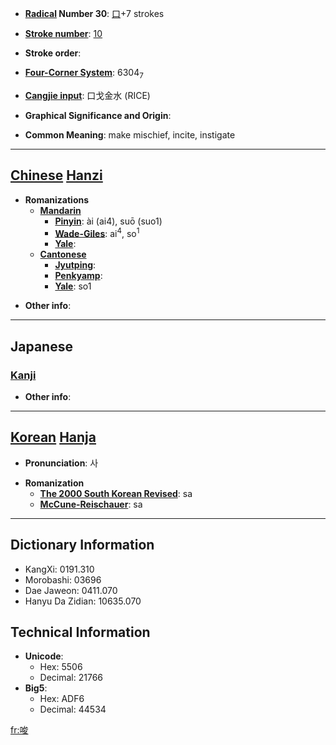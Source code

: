 * '''[[Wiktionary:Chinese radical index| Radical]] Number 30''': [[Wiktionary:Chinese radical index 口|口]]+7 strokes

* '''[[Wiktionary:Chinese total strokes index|Stroke number]]''': [[Wiktionary:Chinese total strokes index 10|10]]

* '''Stroke order''': 

* '''[[Wiktionary:Chinese four corner index|Four-Corner System]]''': 6304<sub>7</sub>

* '''[[Wiktionary:Chinese Cangjie index|Cangjie input]]''': 口戈金水 (RICE)

* '''Graphical Significance and Origin''': 

* '''Common Meaning''': make mischief, incite, instigate

----

== [[Chinese]] [[Hanzi]] ==

* '''Romanizations'''
** '''[[Mandarin]]'''
*** '''[[Pinyin]]''': ài (ai4), suō (suo1)
*** '''[[Wade-Giles]]''': ai<sup>4</sup>, so<sup>1</sup>
*** '''[[Yale]]''': 
** '''[[Cantonese]]'''
*** '''[[Jyutping]]''':
*** '''[[Penkyamp]]''': 
*** '''[[Yale]]''': so1

* '''Other info''': 

----

==Japanese==
===[[Kanji]]===
{{kanji|on readings=[[さ]] (sa)|kun readings=[[そそのかす]] (sosonokasu)}}

* '''Other info''':  

----

== [[Korean]] [[Hanja]] ==

* '''Pronunciation''': 사

* '''Romanization'''
** '''[[The 2000 South Korean Revised Romanization|The 2000 South Korean Revised]]''': sa
** '''[[McCune-Reischauer]]''': sa

----

== Dictionary Information ==

* KangXi: 0191.310
* Morobashi: 03696
* Dae Jaweon: 0411.070
* Hanyu Da Zidian: 10635.070

== Technical Information ==

* '''Unicode''':
** Hex: 5506
** Decimal: 21766
* '''Big5''':
** Hex: ADF6
** Decimal: 44534

[[fr:唆]]